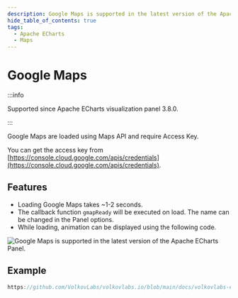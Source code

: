```yaml
---
description: Google Maps is supported in the latest version of the Apache ECharts Panel.
hide_table_of_contents: true
tags:
  - Apache ECharts
  - Maps
---
```



# Google Maps

:::info

Supported since Apache ECharts visualization panel 3.8.0.

:::

Google Maps are loaded using Maps API and require Access Key.

You can get the access key from [https://console.cloud.google.com/apis/credentials](https://console.cloud.google.com/apis/credentials).

## Features

- Loading Google Maps takes ~1-2 seconds.
- The callback function `gmapReady` will be executed on load. The name can be changed in the Panel options.
- While loading, animation can be displayed using the following code.

<Image
  title="Google Maps is supported in the latest version of the Apache ECharts Panel."
  src="/img/plugins/volkovlabs-echarts-panel/google.png"
/>

## Example

```javascript reference
https://github.com/VolkovLabs/volkovlabs.io/blob/main/docs/volkovlabs-echarts-panel/maps/google.js
```
